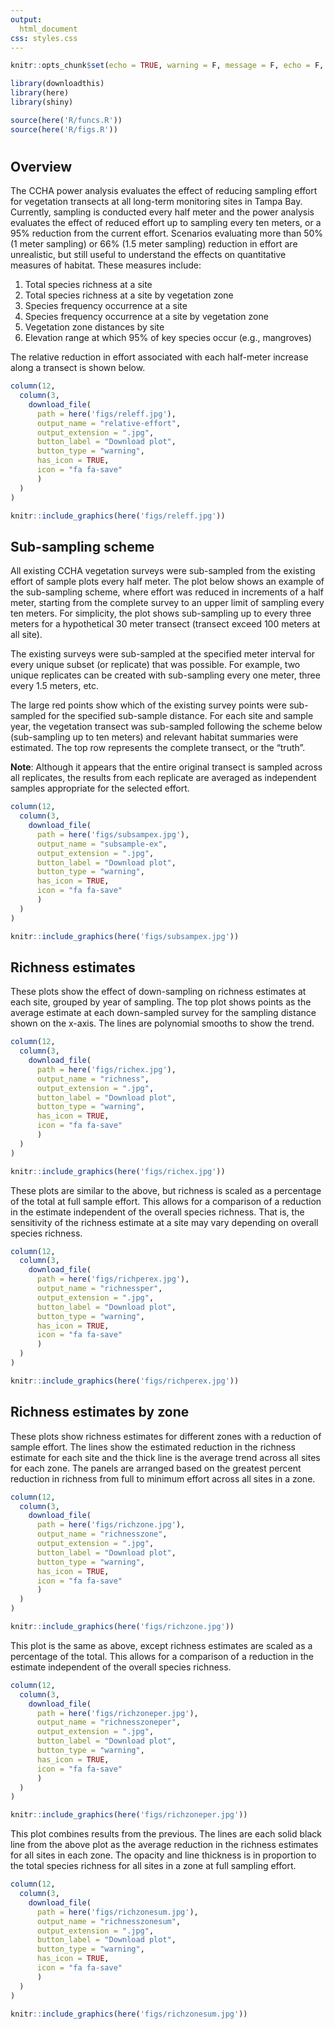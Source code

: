 ```yaml
---
output: 
  html_document
css: styles.css
---
```


```r
knitr::opts_chunk$set(echo = TRUE, warning = F, message = F, echo = F, fig.path = 'figs/', fig.align = 'center')

library(downloadthis)
library(here)
library(shiny)

source(here('R/funcs.R'))
source(here('R/figs.R'))
```

# {.tabset .tabset-fade .tabset-pills}

## Overview

The CCHA power analysis evaluates the effect of reducing sampling effort for vegetation transects at all long-term monitoring sites in Tampa Bay.  Currently, sampling is conducted every half meter and the power analysis evaluates the effect of reduced effort up to sampling every ten meters, or a 95% reduction from the current effort.  Scenarios evaluating more than 50% (1 meter sampling) or 66% (1.5 meter sampling) reduction in effort are unrealistic, but still useful to understand the effects on quantitative measures of habitat.  These measures include:

1. Total species richness at a site
1. Total species richness at a site by vegetation zone
1. Species frequency occurrence at a site
1. Species frequency occurrence at a site by vegetation zone
1. Vegetation zone distances by site
1. Elevation range at which 95% of key species occur (e.g., mangroves) 

The relative reduction in effort associated with each half-meter increase along a transect is shown below. 

```r
column(12, 
  column(3, 
    download_file(
      path = here('figs/releff.jpg'),
      output_name = "relative-effort",
      output_extension = ".jpg",
      button_label = "Download plot",
      button_type = "warning",
      has_icon = TRUE,
      icon = "fa fa-save"
      )
  )
)
```

```r
knitr::include_graphics(here('figs/releff.jpg'))
```

## Sub-sampling scheme

All existing CCHA vegetation surveys were sub-sampled from the existing effort of sample plots every half meter.  The plot below shows an example of the sub-sampling scheme, where effort was reduced in increments of a half meter, starting from the complete survey to an upper limit of sampling every ten meters.  For simplicity, the plot shows sub-sampling up to every three meters for a hypothetical 30 meter transect (transect exceed 100 meters at all site).  

The existing surveys were sub-sampled at the specified meter interval for every unique subset (or replicate) that was possible.  For example, two unique replicates can be created with sub-sampling every one meter, three every 1.5 meters, etc.  

The large red points show which of the existing survey points were sub-sampled for the specified sub-sample distance.  For each site and sample year, the vegetation transect was sub-sampled following the scheme below (sub-sampling up to ten meters) and relevant habitat summaries were estimated.  The top row represents the complete transect, or the "truth". 

__Note__: Although it appears that the entire original transect is sampled across all replicates, the results from each replicate are averaged as independent samples appropriate for the selected effort. 

```r
column(12, 
  column(3, 
    download_file(
      path = here('figs/subsampex.jpg'),
      output_name = "subsample-ex",
      output_extension = ".jpg",
      button_label = "Download plot",
      button_type = "warning",
      has_icon = TRUE,
      icon = "fa fa-save"
      )
  )
)
```

```r
knitr::include_graphics(here('figs/subsampex.jpg'))
```

## Richness estimates

These plots show the effect of down-sampling on richness estimates at each site, grouped by year of sampling.  The top plot shows points as the average estimate at each down-sampled survey for the sampling distance shown on the x-axis.  The lines are polynomial smooths to show the trend.  

```r
column(12, 
  column(3, 
    download_file(
      path = here('figs/richex.jpg'),
      output_name = "richness",
      output_extension = ".jpg",
      button_label = "Download plot",
      button_type = "warning",
      has_icon = TRUE,
      icon = "fa fa-save"
      )
  )
)
```

```r
knitr::include_graphics(here('figs/richex.jpg'))
```

These plots are similar to the above, but richness is scaled as a percentage of the total at full sample effort.  This allows for a comparison of a reduction in the estimate independent of the overall species richness.  That is, the sensitivity of the richness estimate at a site may vary depending on overall species richness.

```r
column(12, 
  column(3, 
    download_file(
      path = here('figs/richperex.jpg'),
      output_name = "richnessper",
      output_extension = ".jpg",
      button_label = "Download plot",
      button_type = "warning",
      has_icon = TRUE,
      icon = "fa fa-save"
      )
  )
)
```

```r
knitr::include_graphics(here('figs/richperex.jpg'))
```

## Richness estimates by zone

These plots show richness estimates for different zones with a reduction of sample effort.  The lines show the estimated reduction in the richness estimate for each site and the thick line is the average trend across all sites for each zone.  The panels are arranged based on the greatest percent reduction in richness from full to minimum effort across all sites in a zone.

```r
column(12, 
  column(3, 
    download_file(
      path = here('figs/richzone.jpg'),
      output_name = "richnesszone",
      output_extension = ".jpg",
      button_label = "Download plot",
      button_type = "warning",
      has_icon = TRUE,
      icon = "fa fa-save"
      )
  )
)
```

```r
knitr::include_graphics(here('figs/richzone.jpg'))
```

This plot is the same as above, except richness estimates are scaled as a percentage of the total. This allows for a comparison of a reduction in the estimate independent of the overall species richness.  

```r
column(12, 
  column(3, 
    download_file(
      path = here('figs/richzoneper.jpg'),
      output_name = "richnesszoneper",
      output_extension = ".jpg",
      button_label = "Download plot",
      button_type = "warning",
      has_icon = TRUE,
      icon = "fa fa-save"
      )
  )
)
```

```r
knitr::include_graphics(here('figs/richzoneper.jpg'))
```

This plot combines results from the previous.  The lines are each solid black line from the above plot as the average reduction in the richness estimates for all sites in each zone.  The opacity and line thickness is in proportion to the total species richness for all sites in a zone at full sampling effort.  

```r
column(12, 
  column(3, 
    download_file(
      path = here('figs/richzonesum.jpg'),
      output_name = "richnesszonesum",
      output_extension = ".jpg",
      button_label = "Download plot",
      button_type = "warning",
      has_icon = TRUE,
      icon = "fa fa-save"
      )
  )
)
```

```r
knitr::include_graphics(here('figs/richzonesum.jpg'))
```

<script type="text/javascript" src="js/iframeResizer.contentWindow.min.js"></script>
